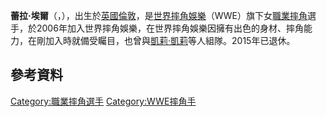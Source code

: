 {{blpunsourced|time=2013-04-29T09:52:43+00:00}}
{{Infobox professional wrestler
|name = 蕾拉·埃爾
|names = '''Layla'''
|image = Layla WWE Women's Champion 2010.jpg
|caption = 蕾拉與WWE女子冠軍腰帶
|height = {{height|ft=5|in=3}}
|weight = {{convert|110|lb|kg|abbr=on}}
|birth_date = {{Birth date and age|mf=yes|1977|6|25}}
|died_date = 
|birth_place = {{UK}}[[倫敦|倫敦]]
|resides = 
|billed = 
|trainer = 
|debut = 2006年
|retired =
}}
'''蕾拉·埃爾'''（{{lang-en|'''Layla El'''}}，{{bd|1977年|6月25日}}），出生於[[英國|英國]][[倫敦|倫敦]]，是[[世界摔角娛樂|世界摔角娛樂]]（WWE）旗下女[[職業摔角|職業摔角]]選手，於2006年加入世界摔角娛樂，在世界摔角娛樂因擁有出色的身材、摔角能力，在剛加入時就備受矚目，也曾與[[凱莉·凱莉|凱莉·凱莉]]等人組隊。2015年已退休。

==參考資料==
{{Reflist}}

[[Category:職業摔角選手|Category:職業摔角選手]]
[[Category:WWE摔角手|Category:WWE摔角手]]